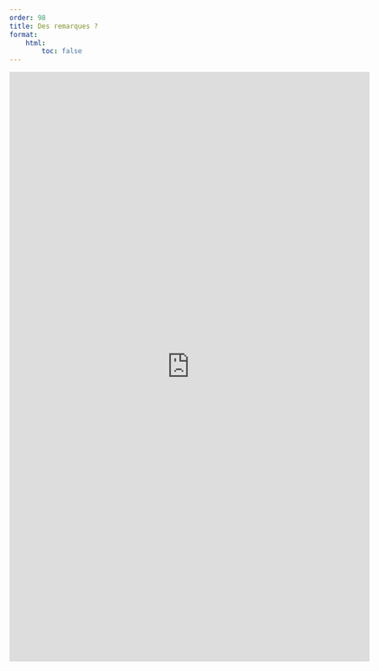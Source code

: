 ```yaml
---
order: 98
title: Des remarques ?
format:
    html:
        toc: false
---
```


<iframe src="https://docs.google.com/forms/d/e/1FAIpQLSe6b958EUT_jZrb1WIdIOJodJKmtpLi39AcFMgj2PY5wykbfQ/viewform?embedded=true" width="640" height="1046" frameborder="0" marginheight="0" marginwidth="0">Loading…</iframe>